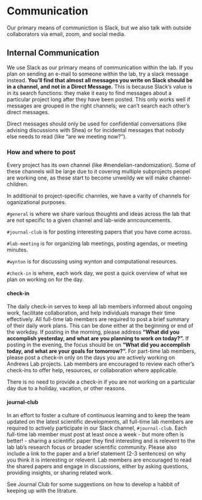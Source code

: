 # Communication 

Our primary means of communiction is Slack, but we also talk with outside collaborators via email, zoom, and social media. 

## Internal Communication
We use Slack as our primary means of communication within the lab. If you plan on sending an e-mail to someone within the lab, try a slack message instead. **You'll find that almost all messages you write on Slack should be in a channel, and not in a Direct Message.** This is because Slack's value is in its search functions: they make it easy to find messages about a particular project long after they have been posted. This only works well if messages are grouped in the right channels; we can't search each other's direct messages. 

:::{.callout-important}
Direct messages should only be used for confidential conversations (like advising discussions with Shea) or for incidental messages that nobody else needs to read (like "are we meeting now?").
:::

### How and where to post
Every project has its own channel (like #mendelian-randomization). Some of these channels will be large due to it covering multiple subprojects peopel are working one, as these start to become unweildy we will make channel-children. 

In additional to project-specific channles, we have a varity of channels for oganizational purposes. 

`#general` is where we share various thoughts and ideas across the lab that are not specific to a given channel and lab-wide anncouncements. 

`#journal-club` is for posting interesting papers that you have come across. 

`#lab-meeting` is for organizing lab meetings, posting agendas, or meeting minutes. 

`#wynton` is for discussing using wynton and computational resources. 

`#check-in` is where, each work day, we post a quick overview of what we plan on working on for the day.

#### check-in
The daily check-in serves to keep all lab members informed about ongoing work, facilitate collaboration, and help individuals manage their time effectively. All full-time lab members are required to post a brief summary of their daily work plans. This can be done either at the beginning or end of the workday. If posting in the morning, please address **"What did you accomplish yesterday, and what are you planning to work on today?".** If posting in the evening, the focus should be on **"What did you accomplish today, and what are your goals for tomorrow?".** For part-time lab members, please post a check-in only on the days you are actively working on Andrews Lab projects. Lab members are encouraged to review each other's check-ins to offer help, resources, or collaboration where applicable.


There is no need to provide a check-in if you are not working on a particular day due to a holiday, vacation, or other reasons. 


#### journal-club
In an effort to foster a culture of continuous learning and to keep the team updated on the latest scientific developments, all full-time lab members are required to actively participate in our Slack channel, `#journal-club`. Each full-time lab member must post at least once a week - but more often is better! - sharing a scientific paper they find interesting and is relevent to the lab lab's research focus or broader scientific community. Please also include a link to the paper and a brief statement (2-3 sentences) on why you think it is interesting or relevent. Lab members are encouraged to read the shared papers and engage in discussions, either by asking questions, providing insights, or sharing related work. 

See Journal Club for some suggestions on how to develop a habbit of keeping up with the litrature. 